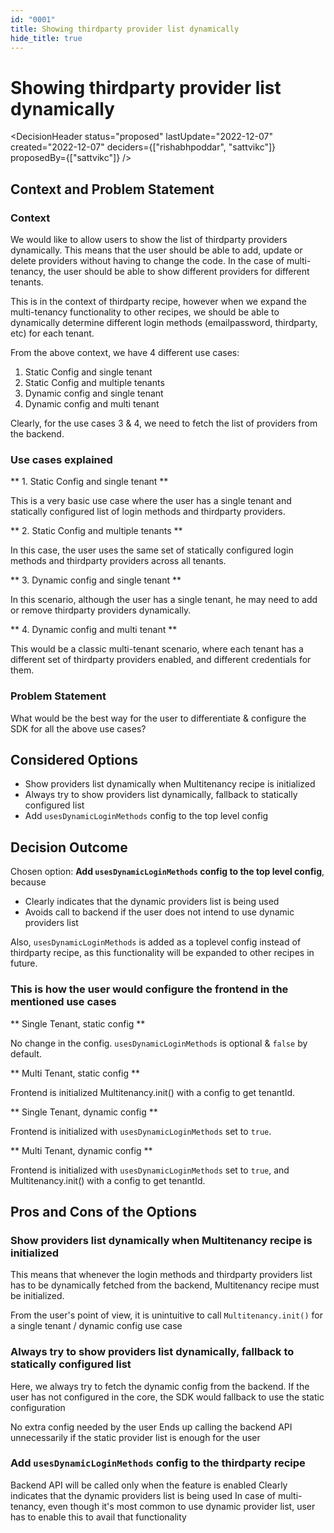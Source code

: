 ```yaml
---
id: "0001"
title: Showing thirdparty provider list dynamically
hide_title: true
---
```



# Showing thirdparty provider list dynamically

<DecisionHeader status="proposed" lastUpdate="2022-12-07" created="2022-12-07" deciders={["rishabhpoddar", "sattvikc"]} proposedBy={["sattvikc"]} />

## Context and Problem Statement

### Context

We would like to allow users to show the list of thirdparty providers dynamically. This means that the user should be able to add, update or delete providers without having to change the code. In the case of multi-tenancy, the user should be able to show different providers for different tenants.

This is in the context of thirdparty recipe, however when we expand the multi-tenancy functionality to other recipes, we should be able to dynamically determine different login methods (emailpassword, thirdparty, etc) for each tenant.

From the above context, we have 4 different use cases:
1. Static Config and single tenant
2. Static Config and multiple tenants
3. Dynamic config and single tenant
4. Dynamic config and multi tenant

Clearly, for the use cases 3 & 4, we need to fetch the list of providers from the backend.

### Use cases explained

** 1. Static Config and single tenant **

This is a very basic use case where the user has a single tenant and statically configured list of login methods and thirdparty providers.

** 2. Static Config and multiple tenants **

In this case, the user uses the same set of statically configured login methods and thirdparty providers across all tenants.

** 3. Dynamic config and single tenant **

In this scenario, although the user has a single tenant, he may need to add or remove thirdparty providers dynamically.

** 4. Dynamic config and multi tenant **

This would be a classic multi-tenant scenario, where each tenant has a different set of thirdparty providers enabled, and different credentials for them.

### Problem Statement

What would be the best way for the user to differentiate & configure the SDK for all the above use cases?

## Considered Options

* Show providers list dynamically when Multitenancy recipe is initialized
* Always try to show providers list dynamically, fallback to statically configured list
* Add `usesDynamicLoginMethods` config to the top level config

## Decision Outcome

Chosen option: **Add `usesDynamicLoginMethods` config to the top level config**, because

* Clearly indicates that the dynamic providers list is being used
* Avoids call to backend if the user does not intend to use dynamic providers list

Also, `usesDynamicLoginMethods` is added as a toplevel config instead of thirdparty recipe, as this functionality will be expanded to other recipes in future.

### This is how the user would configure the frontend in the mentioned use cases

** Single Tenant, static config **

No change in the config. `usesDynamicLoginMethods` is optional & `false` by default.

** Multi Tenant, static config **

Frontend is initialized Multitenancy.init() with a config to get tenantId.

** Single Tenant, dynamic config **

Frontend is initialized with `usesDynamicLoginMethods` set to `true`.

** Multi Tenant, dynamic config **

Frontend is initialized with `usesDynamicLoginMethods` set to `true`, and Multitenancy.init() with a config to get tenantId.

## Pros and Cons of the Options

### Show providers list dynamically when Multitenancy recipe is initialized

This means that whenever the login methods and thirdparty providers list has to be dynamically fetched from the backend, Multitenancy recipe must be initialized.

<ArgumentCon> From the user's point of view, it is unintuitive to call `Multitenancy.init()` for a single tenant / dynamic config use case </ArgumentCon>

### Always try to show providers list dynamically, fallback to statically configured list

Here, we always try to fetch the dynamic config from the backend. If the user has not configured in the core, the SDK would fallback to use the static configuration

<ArgumentPro> No extra config needed by the user </ArgumentPro>
<ArgumentCon> Ends up calling the backend API unnecessarily if the static provider list is enough for the user </ArgumentCon>

### Add `usesDynamicLoginMethods` config to the thirdparty recipe

<ArgumentPro> Backend API will be called only when the feature is enabled </ArgumentPro>
<ArgumentPro> Clearly indicates that the dynamic providers list is being used </ArgumentPro>
<ArgumentCon> In case of multi-tenancy, even though it's most common to use dynamic provider list, user has to enable this to avail that functionality </ArgumentCon>
